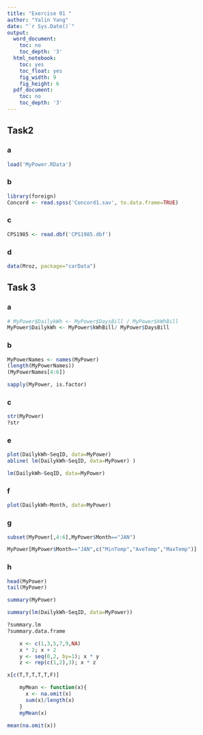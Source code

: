 ```yaml
---
title: "Exercise 01 "
author: "Yalin Yang"
date: "`r Sys.Date()`"
output:
  word_document:
    toc: no
    toc_depth: '3'
  html_notebook:
    toc: yes
    toc_float: yes
    fig_width: 9
    fig_height: 6
  pdf_document:
    toc: no
    toc_depth: '3'
---
```


## Task2

### a 

```r
load('MyPower.RData')
```


### b

```r
library(foreign)
Concord <- read.spss('Concord1.sav', to.data.frame=TRUE)
```

### c

```r
CPS1985 <- read.dbf('CPS1985.dbf')
```

### d

```r
data(Mroz, package="carData") 
```

## Task 3

### a

```r
# MyPower$DailykWh <- MyPower$DaysBill / MyPower$kWhBill
MyPower$DailykWh <- MyPower$kWhBill/ MyPower$DaysBill 
```

### b

```r
MyPowerNames <- names(MyPower)
(length(MyPowerNames))
(MyPowerNames[4:6])
```

```r
sapply(MyPower, is.factor) 
```

### c

```r
str(MyPower)
?str
```


### e

```r
plot(DailykWh~SeqID, data=MyPower)
abline( lm(DailykWh~SeqID, data=MyPower) )
```
```r
lm(DailykWh~SeqID, data=MyPower)
```

### f
```r
plot(DailykWh~Month, data=MyPower)
```

### g
```r
subset(MyPower[,4:6],MyPower$Month=="JAN")
```

```r
MyPower[MyPower$Month=="JAN",c("MinTemp","AveTemp","MaxTemp")]
```


### h
```r
head(MyPower)
tail(MyPower)
```

```r
summary(MyPower)
```

```r
summary(lm(DailykWh~SeqID, data=MyPower))
```

```r
?summary.lm
?summary.data.frame
```

```r
    x <- c(1,3,5,7,9,NA)
    x * 2; x + 2
    y <- seq(0,2, by=1); x * y
    z <- rep(c(1,2),3); x * z

```

```r
x[c(T,T,T,T,T,F)] 
```


```r
    myMean <- function(x){
      x <- na.omit(x)
      sum(x)/length(x)
    }
    myMean(x)

```

```r
mean(na.omit(x))
```

